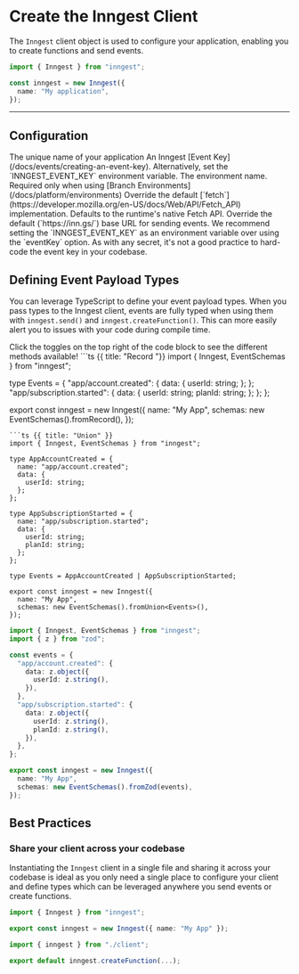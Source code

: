 # Create the Inngest Client

The `Inngest` client object is used to configure your application, enabling you to create functions and send events.

```ts
import { Inngest } from "inngest";

const inngest = new Inngest({
  name: "My application",
});
```

---

## Configuration

<Properties>
  <Property name="name" type="string" required>
    The unique name of your application
  </Property>
  <Property name="eventKey" type="string">
    An Inngest [Event Key](/docs/events/creating-an-event-key). Alternatively, set the `INNGEST_EVENT_KEY` environment variable.
  </Property>
  <Property name="env" type="string">
    The environment name. Required only when using [Branch Environments](/docs/platform/environments)
  </Property>
  <Property name="fetch" type="Fetch API compatible interface">
    Override the default [`fetch`](https://developer.mozilla.org/en-US/docs/Web/API/Fetch_API) implementation. Defaults to the runtime's native Fetch API.
  </Property>
  <Property name="inngestBaseUrl" type="string">
    Override the default (`https://inn.gs/`) base URL for sending events.
  </Property>
</Properties>

<Callout>
We recommend setting the `INNGEST_EVENT_KEY` as an environment variable over using the `eventKey` option. As with any secret, it's not a good practice to hard-code the event key in your codebase.
</Callout>

## Defining Event Payload Types

You can leverage TypeScript to define your event payload types. When you pass types to the Inngest client, events are fully typed when using them with `inngest.send()` and `inngest.createFunction()`. This can more easily alert you to issues with your code during compile time.

<Callout>
Click the toggles on the top right of the code block to see the different methods available!
</Callout>

<CodeGroup title="Defining Types" forceTabs={true}>
```ts {{ title: "Record "}}
import { Inngest, EventSchemas } from "inngest";

type Events = {
  "app/account.created": {
    data: {
      userId: string;
    };
  };
  "app/subscription.started": {
    data: {
      userId: string;
      planId: string;
    };
  };
};

export const inngest = new Inngest({
  name: "My App",
  schemas: new EventSchemas().fromRecord<Events>(),
});
```
```ts {{ title: "Union" }}
import { Inngest, EventSchemas } from "inngest";

type AppAccountCreated = {
  name: "app/account.created";
  data: {
    userId: string;
  };
};

type AppSubscriptionStarted = {
  name: "app/subscription.started";
  data: {
    userId: string;
    planId: string;
  };
};

type Events = AppAccountCreated | AppSubscriptionStarted;

export const inngest = new Inngest({
  name: "My App",
  schemas: new EventSchemas().fromUnion<Events>(),
});
```
```ts {{ title: "Zod" }}
import { Inngest, EventSchemas } from "inngest";
import { z } from "zod";

const events = {
  "app/account.created": {
    data: z.object({
      userId: z.string(),
    }),
  },
  "app/subscription.started": {
    data: z.object({
      userId: z.string(),
      planId: z.string(),
    }),
  },
};

export const inngest = new Inngest({
  name: "My App",
  schemas: new EventSchemas().fromZod(events),
});
```
</CodeGroup>

## Best Practices

### Share your client across your codebase

Instantiating the `Inngest` client in a single file and sharing it across your codebase is ideal as you only need a single place to configure your client and define types which can be leveraged anywhere you send events or create functions.

```ts  {{ filename: './inngest/client.ts' }}
import { Inngest } from "inngest";

export const inngest = new Inngest({ name: "My App" });
```

```ts  {{ filename: './inngest/myFunction.ts' }}
import { inngest } from "./client";

export default inngest.createFunction(...);
```

